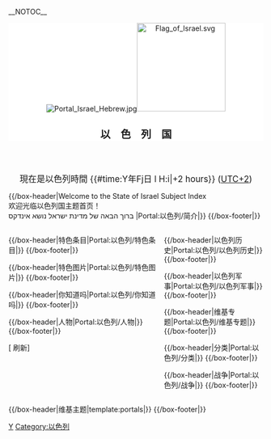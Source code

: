<!-- 這個主題使用這個語法建立： subst:box portal skeleton| topic={{{topic}}}|  -->
__NOTOC__
<div align="center">
{{browsebar}}
</div>

<div align="center" style="background: white;">
[[File:Portal_Israel_Hebrew.jpg|left]][[File:Flag_of_Israel.svg|175px]]
<big><big>'''{{lang|he|מדינת ישראל}}<br>{{lang|ar|دولة إسرائيل}}<br>以　色　列　国<br>{{lang|en|State of Israel}}'''</big></big>
</div>
<br /><br />
<div style="text-align: center;">
<span style="font-size:larger;">現在是以色列時間 {{#time:Y年Fj日 l H:i|+2 hours}} ([[时区|UTC+2]])</span>
</div>

{{/box-header|Welcome to the State of Israel Subject Index<br />欢迎光临以色列国主题首页！<br />ברוך הבאה של מדינת ישראל נושא אינדקס |Portal:以色列/简介|}}
{{Portal:以色列/简介}}
{{/box-footer|}}

<div style="float:left; width:60%;"> <!-- This width add to the the margin below to equal 100%-->

{{/box-header|特色条目|Portal:以色列/特色条目|}}
{{Portal:以色列/特色条目}}
{{/box-footer|}}

{{/box-header|特色图片|Portal:以色列/特色图片|}}
{{Portal:以色列/特色图片}}
{{/box-footer|}}

{{/box-header|你知道吗|Portal:以色列/你知道吗|}}
{{Portal:以色列/你知道吗}}
{{/box-footer|}}

{{/box-header|人物|Portal:以色列/人物|}}
{{Portal:以色列/人物}}
{{/box-footer|}}

[{{fullurl:Portal:以色列|action=purge}} 刷新]

</div>

<div style="float:right; width:39%"> <!-- This margin should be right of the above -->

{{/box-header|以色列历史|Portal:以色列/以色列历史|}}
{{Portal:以色列/以色列历史}}
{{/box-footer|}}

{{/box-header|以色列军事|Portal:以色列/以色列军事|}}
{{Portal:以色列/以色列军事}}
{{/box-footer|}}

{{/box-header|维基专题|Portal:以色列/维基专题|}}
{{Portal:以色列/维基专题}}
{{/box-footer|}}

{{/box-header|分类|Portal:以色列/分类|}}
{{Portal:以色列/分类}}
{{/box-footer|}}

{{/box-header|战争|Portal:以色列/战争|}}
{{Portal:以色列/战争}}
{{/box-footer|}}

</div>

<div style="float:right; width:100%">
{{/box-header|维基主题|template:portals|}}
{{portals}}
{{/box-footer|}}

[[Category:国家主题首页|Y]]
[[Category:以色列|Category:以色列]]